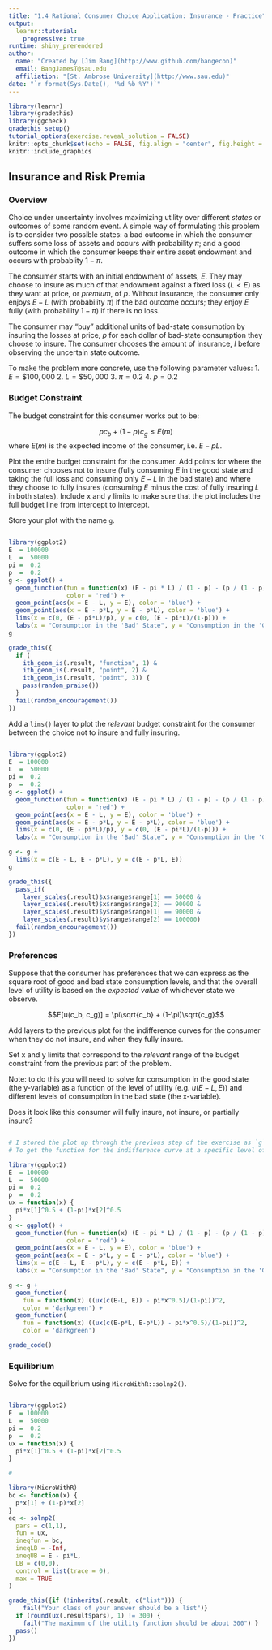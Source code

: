 ```yaml
---
title: "1.4 Rational Consumer Choice Application: Insurance - Practice"
output: 
  learnr::tutorial: 
    progressive: true
runtime: shiny_prerendered
author: 
  name: "Created by [Jim Bang](http://www.github.com/bangecon)"
  email: BangJamesT@sau.edu
  affiliation: "[St. Ambrose University](http://www.sau.edu)"
date: "`r format(Sys.Date(), '%d %b %Y')`"
---
```


<style type="text/css">
#doc-metadata {
  margin-bottom: 10px;
  font-size: 0.8em;
}
</style>

```r
library(learnr)
library(gradethis)
library(ggcheck)
gradethis_setup()
tutorial_options(exercise.reveal_solution = FALSE)
knitr::opts_chunk$set(echo = FALSE, fig.align = "center", fig.height = 6, fig.width = 6)
knitr::include_graphics
```

## Insurance and Risk Premia

### Overview

Choice under uncertainty involves maximizing utility over different *states* or outcomes of some random event. A simple way of formulating this problem is to consider two possible states: a bad outcome in which the consumer suffers some loss of assets and occurs with probability $\pi$; and a good outcome in which the consumer keeps their entire asset endowment and occurs with probablity $1-\pi$. 

The consumer starts with an initial endowment of assets, $E$. They may choose to insure as much of that endowment against a fixed loss ($L < E$) as they want at price, or *premium*, of $p$. Without insurance, the consumer only enjoys $E - L$ (with probability $\pi$) if the bad outcome occurs; they enjoy $E$ fully (with probability $1-\pi$) if there is no loss. 

The consumer may "buy" additional units of bad-state consumption by insuring the losses at price, $p$ for each dollar of bad-state consumption they choose to insure. The consumer chooses the amount of insurance, $I$ before observing the uncertain state outcome. 

To make the problem more concrete, use the following parameter values: 
1. $E = \$100,000$
2. $L = \$50,000$
3. $\pi = 0.2$
4. $p = 0.2$

### Budget Constraint

The budget constraint for this consumer works out to be: 

$$pc_b + (1-p)c_g \le E(m)$$
where $E(m)$ is the expected income of the consumer, i.e. $E - pL$.

Plot the entire budget constraint for the consumer. Add points for where the consumer chooses not to insure (fully consuming $E$ in the good state and taking the full loss and consuming only $E-L$ in the bad state) and where they choose to fully insures (consuming $E$ minus the cost of fully insuring $L$ in both states). Include x and y limits to make sure that the plot includes the full budget line from intercept to intercept.

Store your plot with the name `g`. 

```r

```

```r
library(ggplot2) 
E  = 100000
L  =  50000
pi =  0.2
p  =  0.2
g <- ggplot() + 
  geom_function(fun = function(x) (E - pi * L) / (1 - p) - (p / (1 - p)) * x,
                color = 'red') + 
  geom_point(aes(x = E - L, y = E), color = 'blue') + 
  geom_point(aes(x = E - p*L, y = E - p*L), color = 'blue') + 
  lims(x = c(0, (E - pi*L)/p), y = c(0, (E - pi*L)/(1-p))) + 
  labs(x = "Consumption in the 'Bad' State", y = "Consumption in the 'Good' State")
g
```

```r
grade_this({
  if (
    ith_geom_is(.result, "function", 1) &
    ith_geom_is(.result, "point", 2) &
    ith_geom_is(.result, "point", 3)) {
    pass(random_praise())
  }
  fail(random_encouragement())
})
```

Add a `lims()` layer to plot the *relevant* budget constraint for the consumer between the choice not to insure and fully insuring. 

```r

```

```r
library(ggplot2) 
E  = 100000
L  =  50000
pi =  0.2
p  =  0.2
g <- ggplot() + 
  geom_function(fun = function(x) (E - pi * L) / (1 - p) - (p / (1 - p)) * x,
                color = 'red') + 
  geom_point(aes(x = E - L, y = E), color = 'blue') + 
  geom_point(aes(x = E - p*L, y = E - p*L), color = 'blue') + 
  lims(x = c(0, (E - pi*L)/p), y = c(0, (E - pi*L)/(1-p))) + 
  labs(x = "Consumption in the 'Bad' State", y = "Consumption in the 'Good' State")
```

```r
g <- g +
  lims(x = c(E - L, E - p*L), y = c(E - p*L, E)) 
g
```

```r
grade_this({
  pass_if(
    layer_scales(.result)$x$range$range[1] == 50000 & 
    layer_scales(.result)$x$range$range[2] == 90000 & 
    layer_scales(.result)$y$range$range[1] == 90000 & 
    layer_scales(.result)$y$range$range[2] == 100000)
  fail(random_encouragement())
})
```

### Preferences

Suppose that the consumer has preferences that we can express as the square root of good and bad state consumption levels, and that the overall level of utility is based on the *expected value* of whichever state we observe.

$$E[u(c_b, c_g)] = \pi\sqrt{c_b} + (1-\pi)\sqrt{c_g}$$

Add layers to the previous plot for the indifference curves for the consumer when they do not insure, and when they fully insure. 

Set x and y limits that correspond to the *relevant* range of the budget constraint from the previous part of the problem. 

Note: to do this you will need to solve for consumption in the good state (the y-variable) as a function of the level of utility (e.g. $u(E-L, E)$) and different levels of consumption in the bad state (the x-variable).  

Does it look like this consumer will fully insure, not insure, or partially insure? 

```r

```

```r
# I stored the plot up through the previous step of the exercise as `g`.
# To get the function for the indifference curve at a specific level of utility, evaluate `ux` at that consumption bundle and invert the utility function for x2 as a function of x1. 
```

```r
library(ggplot2) 
E  = 100000
L  =  50000
pi =  0.2
p  =  0.2
ux = function(x) {
  pi*x[1]^0.5 + (1-pi)*x[2]^0.5
}
g <- ggplot() + 
  geom_function(fun = function(x) (E - pi * L) / (1 - p) - (p / (1 - p)) * x,
                color = 'red') + 
  geom_point(aes(x = E - L, y = E), color = 'blue') + 
  geom_point(aes(x = E - p*L, y = E - p*L), color = 'blue') +
  lims(x = c(E - L, E - p*L), y = c(E - p*L, E)) + 
  labs(x = "Consumption in the 'Bad' State", y = "Consumption in the 'Good' State")
```

```r
g <- g + 
  geom_function(
    fun = function(x) ((ux(c(E-L, E)) - pi*x^0.5)/(1-pi))^2, 
    color = 'darkgreen') +
  geom_function(
    fun = function(x) ((ux(c(E-p*L, E-p*L)) - pi*x^0.5)/(1-pi))^2, 
    color = 'darkgreen') 
```

```r
grade_code()
```

### Equilibrium

Solve for the equilibrium using `MicroWithR::solnp2()`. 

```r

```

```r
library(ggplot2) 
E  = 100000
L  =  50000
pi =  0.2
p  =  0.2
ux = function(x) {
  pi*x[1]^0.5 + (1-pi)*x[2]^0.5
}
```

```r
# 
```

```r
library(MicroWithR) 
bc <- function(x) {
  p*x[1] + (1-p)*x[2] 
}
eq <- solnp2(
  pars = c(1,1), 
  fun = ux, 
  ineqfun = bc,
  ineqLB = -Inf, 
  ineqUB = E - pi*L, 
  LB = c(0,0),
  control = list(trace = 0),
  max = TRUE
)
```

```r
grade_this({if (!inherits(.result, c("list"))) {
    fail("Your class of your answer should be a list")}
  if (round(ux(.result$pars), 1) != 300) { 
    fail("The maximum of the utility function should be about 300") }
  pass()
})
```

